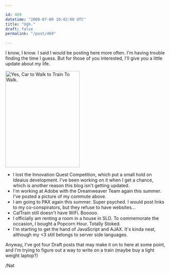 ```yaml
---

id: 469
datetime: "2008-07-09 10:42:00 UTC"
title: "Ugh."
draft: false
permalink: "/post/469"

---
```


I know, I know. I said I would be posting here more often. I'm having trouble finding the time I guess. But for those of you interested, I'll give you a little update about my life.

<a href="/images/2008/07/commute.png"><img title="SF Commute" src="/images/2008/07/commute-231x300.png" alt="Yes, Car to Walk to Train To Walk." width="231" height="300" /></a>

<ul>
	<li>I lost the Innovation Quest Competition, which put a small hold on Ideaius development. I've been working on it when I get a chance, which is another reason this blog isn't getting updated.</li>
	<li>I'm working at Adobe with the Dreamweaver Team again this summer. I've posted a picture of my commute above.</li>
	<li>I am going to PAX again this summer. Super psyched. I would post links to my co-conspirators, but they refuse to have websites...</li>
	<li>CalTrain still doesn't have WiFi. Booooo.</li>
	<li>I officially am renting a room in a house in SLO. To commemorate the occasion, I bought a Popcorn Hour. Totally Stoked.</li>
	<li>I'm starting to get the hand of JavaScript and AJAX. It's kinda neat, although my &lt;3 still belongs to server side languages.</li>
</ul>

Anyway, I've got four Draft posts that may make it on to here at some point, and I'm trying to figure out a way to write on a train (maybe buy a light weight laptop?)

/Nat


